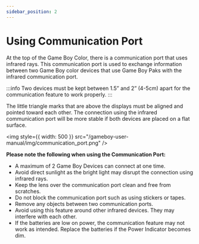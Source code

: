 ```yaml
---
sidebar_position: 2
---
```


# Using Communication Port

At the top of the Game Boy Color, there is a communication port that uses infrared rays. This communication port is used to exchange information between two Game Boy color devices that use Game Boy Paks with the infrared communication port.

:::info
Two devices must be kept between 1.5” and 2” (4-5cm) apart for the communication feature to work properly.
:::

The little triangle marks that are above the displays must be aligned and pointed toward each other. The connection using the infrared communication port will be more stable if both devices are placed on a flat surface.

<img
  style={{ width: 500 }}
  src="/gameboy-user-manual/img/communication_port.png"
/>

**Please note the following when using the Communication Port:**

- A maximum of 2 Game Boy Devices can connect at one time.
- Avoid direct sunlight as the bright light may disrupt the connection using infrared rays.
- Keep the lens over the communication port clean and free from scratches.
- Do not block the communication port such as using stickers or tapes.
- Remove any objects between two communication ports.
- Avoid using this feature around other infrared devices. They may interfere with each other.
- If the batteries are low on power, the communication feature may not work as intended. Replace the batteries if the Power Indicator becomes dim.
